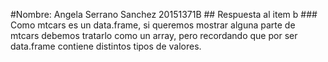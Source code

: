 #Nombre: Angela Serrano Sanchez 20151371B
## Respuesta al item b
### Como mtcars es un data.frame, si queremos mostrar alguna parte de mtcars debemos tratarlo como un array, pero recordando que por ser data.frame contiene distintos tipos de valores.
